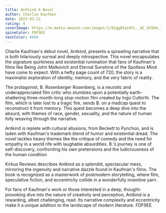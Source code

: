 ```yaml
---
title: Antkind A Novel
author: Charlie Kaufman
date: 2023-03-22
rating: 4
coverImage: https://m.media-amazon.com/images/I/81ggBIqt6YL._AC_UF894,1000_QL80_.jpg
spineColor: FDF9EE
textColor: #000
---
```


Charlie Kaufman's debut novel, Antkind, presents a sprawling narrative that is both hilariously surreal and deeply introspective. This novel encapsulates the signature quirkiness and existential rumination that fans of Kaufman's films like Being John Malkovich and Eternal Sunshine of the Spotless Mind have come to expect. With a hefty page count of 720, the story is a maximalist exploration of identity, memory, and the very fabric of reality.

The protagonist, B. Rosenberger Rosenberg, is a neurotic and underappreciated film critic who stumbles upon a potentially earth-shattering three-month-long stop-motion film created by Ingo Cutbirth. The film, which is later lost to a tragic fire, sends B. on a madcap quest to reconstruct it from memory. This quest becomes a deep dive into the absurd, with themes of race, gender, sexuality, and the nature of human folly weaving through the narrative.

Antkind is replete with cultural allusions, from Beckett to Pynchon, and is laden with Kaufman's trademark blend of humor and existential dread. The novel tackles heavy themes like the critique of comedy and the need for empathy in a world rife with laughable absurdities. B.'s journey is one of self-discovery, confronting his own pretensions and the ludicrousness of the human condition

Kirkus Reviews describes Antkind as a splendid, spectacular mess, mirroring the ingenuity and narrative dazzle found in Kaufman's films. The book is recognized as a masterwork of postmodern storytelling, where film, speculative fiction, and eccentricity collide in a wonderfully inventive yarn .

For fans of Kaufman's work or those interested in a deep, thought-provoking dive into the nature of creativity and perception, Antkind is a rewarding, albeit challenging, read. Its narrative complexity and eccentricity make it a unique addition to the landscape of modern literature.
FDF9EE